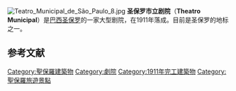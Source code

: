 {{Unreferenced|time=2019-05-28T05:24:47+00:00}}
[[File:Teatro_Municipal_de_São_Paulo_8.jpg|thumb]]
{{maplink|frame=yes|frame-width=250|frame-align=left|zoom=14|type=point|text=地图}}
'''圣保罗市立剧院'''（'''Theatro Municipal'''）是[[巴西|巴西]][[圣保罗_(巴西)|圣保罗]]的一家大型剧院，在1911年落成。目前是圣保罗的地标之一。

==参考文献==
{{Commonscat|Theatro Municipal de São Paulo}}
{{reflist}}
{{Popular visitor attractions in São Paulo}}

{{coord|23|32|43|S|46|38|19|W|region:BR-SP_type:landmark|display=title|name=圣保罗市立剧院}}
[[Category:聖保羅建築物|Category:聖保羅建築物]]
[[Category:劇院|Category:劇院]]
[[Category:1911年完工建築物|Category:1911年完工建築物]]
[[Category:聖保羅旅遊景點|Category:聖保羅旅遊景點]]